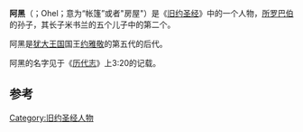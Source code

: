 {{expand|time=2017-01-31T11:02:26+00:00}}
'''阿黑'''（{{lang-he|אהל}}；Ohel；意为“帐篷”或者"房屋"）是《[[旧约圣经|旧约圣经]]》中的一个人物，[[所罗巴伯|所罗巴伯]]的孙子，其长子米书兰的五个儿子中的第二个。

阿黑是[[犹大王国|犹大王国]]国王[[约雅敬|约雅敬]]的第五代的后代。

阿黑的名字见于《[[历代志|历代志]]》上3:20的记载。 

==参考==
{{bibleverse||历代志上|3:20|HE}}

[[Category:旧约圣经人物|Category:旧约圣经人物]]